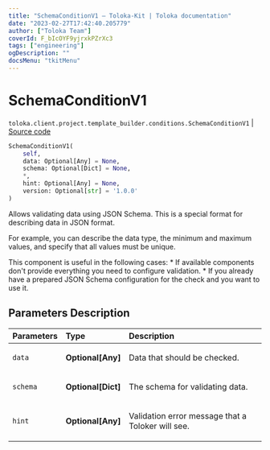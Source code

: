 ```yaml
---
title: "SchemaConditionV1 — Toloka-Kit | Toloka documentation"
date: "2023-02-27T17:42:40.205779"
author: ["Toloka Team"]
coverId: F_bIcOYF9yjrxkPZrXc3
tags: ["engineering"]
ogDescription: ""
docsMenu: "tkitMenu"
---
```


# SchemaConditionV1
`toloka.client.project.template_builder.conditions.SchemaConditionV1` | [Source code](https://github.com/Toloka/toloka-kit/blob/v1.1.4/src/client/project/template_builder/conditions.py#L266)

```python
SchemaConditionV1(
    self,
    data: Optional[Any] = None,
    schema: Optional[Dict] = None,
    *,
    hint: Optional[Any] = None,
    version: Optional[str] = '1.0.0'
)
```

Allows validating data using JSON Schema. This is a special format for describing data in JSON format.

For example, you can describe the data type, the minimum and maximum values, and specify that all values must be
unique.

This component is useful in the following cases:
    * If available components don't provide everything you need to configure validation.
    * If you already have a prepared JSON Schema configuration for the check and you want to use it.

## Parameters Description

| Parameters | Type | Description |
| :----------| :----| :-----------|
`data`|**Optional\[Any\]**|<p>Data that should be checked.</p>
`schema`|**Optional\[Dict\]**|<p>The schema for validating data.</p>
`hint`|**Optional\[Any\]**|<p>Validation error message that a Toloker will see.</p>